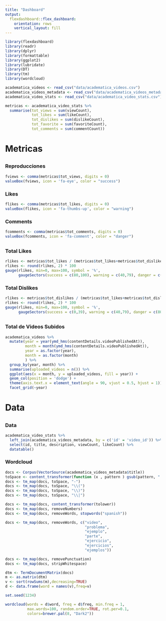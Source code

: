 ```yaml
---
title: "Dashboard"
output: 
  flexdashboard::flex_dashboard:
    orientation: rows
    vertical_layout: fill
---
```


```r
library(flexdashboard)
library(readr)
library(dplyr)
library(formattable)
library(ggplot2)
library(lubridate)
library(DT)
library(tm)
library(wordcloud)
```

```r
academatica_videos <- read_csv("data/academatica_videos.csv")
academatica_videos_metadata <- read_csv("data/academatica_videos_metadata.csv")
academatica_video_stats <- read_csv("data/academatica_video_stats.csv")
```

```r
metricas <- academatica_video_stats %>%
  summarise(tot_views = sum(viewCount),
            tot_likes = sum(likeCount),
            tot_dislikes = sum(dislikeCount),
            tot_favorite = sum(favoriteCount),
            tot_comments = sum(commentCount))
```


# Metricas {data-icon=fa-ruler}

##

### Reproducciones

```r
fviews <- comma(metricas$tot_views, digits = 0)
valueBox(fviews, icon = 'fa-eye', color = "success")
```


### Likes

```r
flikes <- comma(metricas$tot_likes, digits = 0)
valueBox(flikes, icon = 'fa-thumbs-up', color = "warning")
```

### Comments

```r
fcomments <- comma(metricas$tot_comments, digits = 0)
valueBox(fcomments, icon = 'fa-comment', color = "danger")
```

##

### Total Likes

```r
rlikes <- metricas$tot_likes / (metricas$tot_likes+metricas$tot_dislikes)
rlikes <- round(rlikes, 2) * 100
gauge(rlikes, min=0, max=100, symbol = '%', 
      gaugeSectors(success = c(80,100), warning = c(40,79), danger = c(0,39)))
```


### Total Dislikes

```r
rlikes <- metricas$tot_dislikes / (metricas$tot_likes+metricas$tot_dislikes)
rlikes <- round(rlikes, 2) * 100
gauge(rlikes, min=0, max=100, symbol = '%', 
      gaugeSectors(success = c(0,39), warning = c(40,79), danger = c(80,100)))
```


##

### Total de Videos Subidos

```r
academatica_videos %>%
  mutate(year = year(ymd_hms(contentDetails.videoPublishedAt)),
         month = month(ymd_hms(contentDetails.videoPublishedAt)),
         year = as.factor(year),
         month = as.factor(month)
         ) %>%
  group_by(year, month) %>%
  summarise(uploaded_videos = n()) %>%
  ggplot(aes(x = month, y = uploaded_videos, fill = year)) +
  geom_col(position = 'dodge') +
  theme(axis.text.x = element_text(angle = 90, vjust = 0.5, hjust = 1)) +
  facet_grid(~year)
```

# Data {data-icon=fa-database}

## {.tabset}

### Data

```r
academatica_video_stats %>%
  left_join(academatica_videos_metadata, by = c('id' = 'video_id')) %>%
  select(id, title, description, viewCount, likeCount) %>%
  datatable()
```


### Wordcloud

```r
docs <- Corpus(VectorSource(academatica_videos_metadata$title))
toSpace <- content_transformer(function (x , pattern ) gsub(pattern, " ", x))
docs <- tm_map(docs, toSpace, "-")
docs <- tm_map(docs, toSpace, "\\(")
docs <- tm_map(docs, toSpace, "\\)")
docs <- tm_map(docs, toSpace, "\\|")

docs <- tm_map(docs, content_transformer(tolower))
docs <- tm_map(docs, removeNumbers)
docs <- tm_map(docs, removeWords, stopwords("spanish"))

docs <- tm_map(docs, removeWords, c("video", 
                                    "problema",
                                    "ejemplo",
                                    "parte",
                                    "ejercicio",
                                    "ejercicios",
                                    "ejemplos")) 

docs <- tm_map(docs, removePunctuation)
docs <- tm_map(docs, stripWhitespace)

dtm <- TermDocumentMatrix(docs)
m <- as.matrix(dtm)
v <- sort(rowSums(m),decreasing=TRUE)
d <- data.frame(word = names(v),freq=v)

set.seed(1234)

wordcloud(words = d$word, freq = d$freq, min.freq = 1,
          max.words=100, random.order=TRUE, rot.per=0.1, 
          colors=brewer.pal(8, "Dark2"))
```

